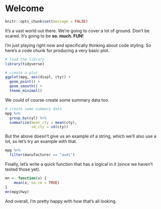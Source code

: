 # Welcome

```r
knitr::opts_chunk$set(message = FALSE)
```

It's a vast world out there. We're going to cover a lot of ground. Don't be scared. It's going to be **so. much. FUN!**

I'm just playing right now and specifically thinking about code styling. So here's a code chunk for producing a very basic plot.

```r
# load the library
library(tidyverse)

# create a plot
ggplot(mpg, aes(displ, cty)) +
  geom_point() +
  geom_smooth() +
  theme_minimal()
```

We could of course create some summary data too.

```r
# create some summary data
mpg %>% 
  group_by(cyl) %>% 
  summarize(mean_cty = mean(cty),
            sd_cty = sd(cty))
```

But the above doesn't give us an example of a string, which we'll also use a lot, so let's try an example with that.

```r
mpg %>% 
  filter(manufacturer == "audi")
```

Finally, let's write a quick function that has a logical in it (since we haven't tested those yet).

```r
mn <- function(x) {
	mean(x, na.rm = TRUE)
}
mn(mpg$hwy)
```

And overall, I'm pretty happy with how that's all looking.
